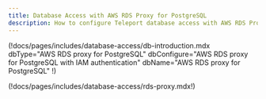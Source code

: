 ```yaml
---
title: Database Access with AWS RDS Proxy for PostgreSQL
description: How to configure Teleport database access with AWS RDS Proxy for PostgreSQL
---
```


(!docs/pages/includes/database-access/db-introduction.mdx  dbType="AWS RDS proxy for PostgreSQL" dbConfigure="AWS RDS proxy for PostgreSQL with IAM authentication" dbName="AWS RDS proxy for PostgreSQL" !)

(!docs/pages/includes/database-access/rds-proxy.mdx!)
